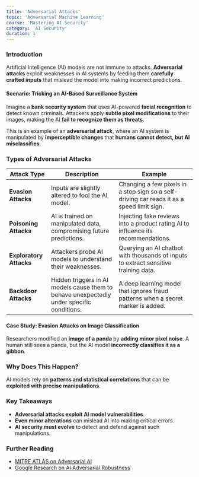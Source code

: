 ```yaml
---
title: 'Adversarial Attacks'
topic: 'Adversarial Machine Learning'
course: 'Mastering AI Security'
category: 'AI Security'
duration: 1
---
```


### Introduction

Artificial Intelligence (AI) models are not immune to attacks. **Adversarial attacks** exploit weaknesses in AI systems by feeding them **carefully crafted inputs** that mislead the model into making incorrect predictions.

#### **Scenario: Tricking an AI-Based Surveillance System**

Imagine a **bank security system** that uses AI-powered **facial recognition** to detect known criminals. Attackers apply **subtle pixel modifications** to their images, making the AI **fail to recognize them as threats**.

This is an example of an **adversarial attack**, where an AI system is manipulated by **imperceptible changes** that **humans cannot detect, but AI misclassifies**.

### Types of Adversarial Attacks

| Attack Type             | Description                                                                               | Example                                                                                    |
| ----------------------- | ----------------------------------------------------------------------------------------- | ------------------------------------------------------------------------------------------ |
| **Evasion Attacks**     | Inputs are slightly altered to fool the AI model.                                         | Changing a few pixels in a stop sign so a self-driving car reads it as a speed limit sign. |
| **Poisoning Attacks**   | AI is trained on manipulated data, compromising future predictions.                       | Injecting fake reviews into a product rating AI to influence its recommendations.          |
| **Exploratory Attacks** | Attackers probe AI models to understand their weaknesses.                                 | Querying an AI chatbot with thousands of inputs to extract sensitive training data.        |
| **Backdoor Attacks**    | Hidden triggers in AI models cause them to behave unexpectedly under specific conditions. | A deep learning model that ignores fraud patterns when a secret marker is added.           |

#### Case Study: Evasion Attacks on Image Classification

Researchers modified an **image of a panda** by **adding minor pixel noise**. A human still sees a panda, but the AI model **incorrectly classifies it as a gibbon**.

### Why Does This Happen?

AI models rely on **patterns and statistical correlations** that can be **exploited with precise manipulations**.

### Key Takeaways

- **Adversarial attacks exploit AI model vulnerabilities**.
- **Even minor alterations** can mislead AI into making critical errors.
- **AI security must evolve** to detect and defend against such manipulations.

### Further Reading

- [MITRE ATLAS on Adversarial AI](https://atlas.mitre.org/)
- [Google Research on AI Adversarial Robustness](https://ai.googleblog.com/)
